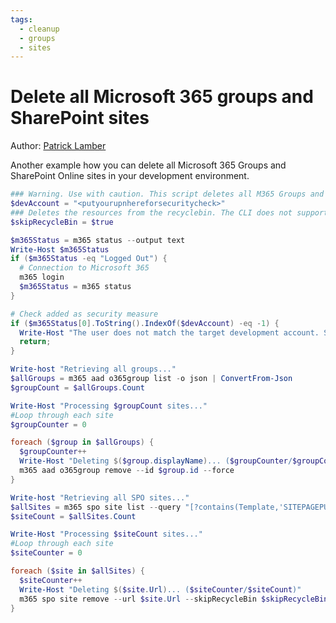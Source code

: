 ```yaml
---
tags:  
  - cleanup
  - groups
  - sites
---
```



# Delete all Microsoft 365 groups and SharePoint sites

Author: [Patrick Lamber](https://www.nubo.eu/Delete-All-SPO-Sites-And-M365-Groups/)

Another example how you can delete all Microsoft 365 Groups and SharePoint Online sites in your development environment.

<Tabs>
  <TabItem value="PowerShell">

  ```powershell
  ### Warning. Use with caution. This script deletes all M365 Groups and SPO Sites in your tenant
  $devAccount = "<putyourupnhereforsecuritycheck>"
  ### Deletes the resources from the recyclebin. The CLI does not support this feature yet
  $skipRecycleBin = $true

  $m365Status = m365 status --output text
  Write-Host $m365Status
  if ($m365Status -eq "Logged Out") {
    # Connection to Microsoft 365
    m365 login
    $m365Status = m365 status
  }

  # Check added as security measure
  if ($m365Status[0].ToString().IndexOf($devAccount) -eq -1) {
    Write-Host "The user does not match the target development account. Stopping..." -ForegroundColor Red
    return;
  }

  Write-host "Retrieving all groups..."
  $allGroups = m365 aad o365group list -o json | ConvertFrom-Json
  $groupCount = $allGroups.Count

  Write-Host "Processing $groupCount sites..."
  #Loop through each site
  $groupCounter = 0

  foreach ($group in $allGroups) {
    $groupCounter++
    Write-Host "Deleting $($group.displayName)... ($groupCounter/$groupCount)"
    m365 aad o365group remove --id $group.id --force
  }

  Write-host "Retrieving all SPO sites..."
  $allSites = m365 spo site list --query "[?contains(Template,'SITEPAGEPUBLISHING') || contains(Template,'STS')]" | ConvertFrom-Json
  $siteCount = $allSites.Count

  Write-Host "Processing $siteCount sites..."
  #Loop through each site
  $siteCounter = 0

  foreach ($site in $allSites) {
    $siteCounter++
    Write-Host "Deleting $($site.Url)... ($siteCounter/$siteCount)"
    m365 spo site remove --url $site.Url --skipRecycleBin $skipRecycleBin --force
  }
  ```

  </TabItem>
</Tabs>

